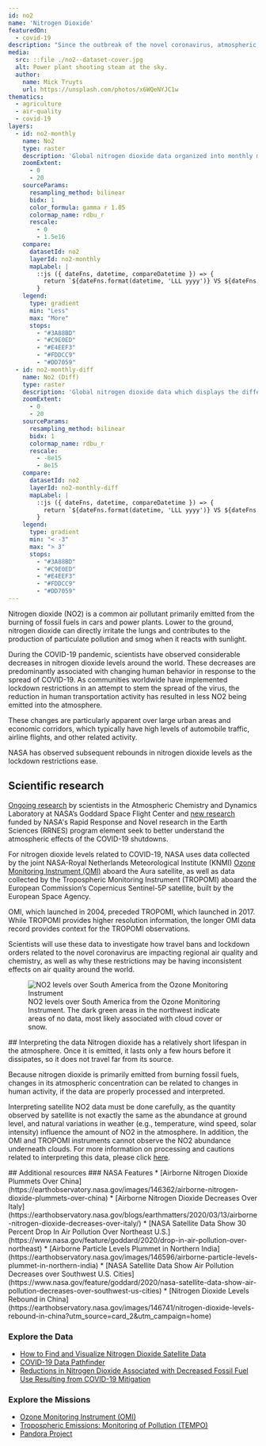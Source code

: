 ```yaml
---
id: no2
name: 'Nitrogen Dioxide'
featuredOn:
  - covid-19
description: "Since the outbreak of the novel coronavirus, atmospheric concentrations of nitrogen dioxide have changed by as much as 60% in some regions."
media:
  src: ::file ./no2--dataset-cover.jpg
  alt: Power plant shooting steam at the sky.
  author:
    name: Mick Truyts
    url: https://unsplash.com/photos/x6WQeNYJC1w
thematics:
  - agriculture
  - air-quality
  - covid-19
layers:
  - id: no2-monthly
    name: No2
    type: raster
    description: 'Global nitrogen dioxide data organized into monthly metrics'
    zoomExtent:
      - 0
      - 20
    sourceParams:
      resampling_method: bilinear
      bidx: 1
      color_formula: gamma r 1.05
      colormap_name: rdbu_r
      rescale:
        - 0
        - 1.5e16
    compare:
      datasetId: no2
      layerId: no2-monthly
      mapLabel: |
        ::js ({ dateFns, datetime, compareDatetime }) => {
          return `${dateFns.format(datetime, 'LLL yyyy')} VS ${dateFns.format(compareDatetime, 'LLL yyyy')}`;
        }
    legend:
      type: gradient
      min: "Less"
      max: "More"
      stops:
        - "#3A88BD"
        - "#C9E0ED"
        - "#E4EEF3"
        - "#FDDCC9"
        - "#DD7059"
  - id: no2-monthly-diff
    name: No2 (Diff)
    type: raster
    description: 'Global nitrogen dioxide data which displays the difference from the same time 1 year ago'
    zoomExtent:
      - 0
      - 20
    sourceParams:
      resampling_method: bilinear
      bidx: 1
      colormap_name: rdbu_r
      rescale:
        - -8e15
        - 8e15
    compare:
      datasetId: no2
      layerId: no2-monthly-diff
      mapLabel: |
        ::js ({ dateFns, datetime, compareDatetime }) => {
          return `${dateFns.format(datetime, 'LLL yyyy')} VS ${dateFns.format(compareDatetime, 'LLL yyyy')}`;
        }
    legend:
      type: gradient
      min: "< -3"
      max: "> 3"
      stops:
        - "#3A88BD"
        - "#C9E0ED"
        - "#E4EEF3"
        - "#FDDCC9"
        - "#DD7059"
---
```


<Block type='full'>
  <Figure>
    <CompareImage
      leftImageSrc={new URL('./no2_east_coast_mar_avg.jpg', import.meta.url).href}
      leftImageAlt='NO2 over South America'
      leftImageLabel='March 2015-2019 Avg.'
      rightImageSrc={new URL('./no2_east_coast_mar_20.jpg', import.meta.url).href}
      rightImageAlt='NO2 over South America'
      rightImageLabel='March 2020'
    />
  </Figure>
<Prose>
Nitrogen dioxide (NO2) is a common air pollutant primarily emitted from the burning of fossil fuels in cars and power plants. Lower to the ground, nitrogen dioxide can directly irritate the lungs and contributes to the production of particulate pollution and smog when it reacts with sunlight.

During the COVID-19 pandemic, scientists have observed considerable decreases in nitrogen dioxide levels around the world. These decreases are predominantly associated with changing human behavior in response to the spread of COVID-19. As communities worldwide have implemented lockdown restrictions in an attempt to stem the spread of the virus, the reduction in human transportation activity has resulted in less NO2 being emitted into the atmosphere.

These changes are particularly apparent over large urban areas and economic corridors, which typically have high levels of automobile traffic, airline flights, and other related activity.

NASA has observed subsequent rebounds in nitrogen dioxide levels as the lockdown restrictions ease.
</Prose>
</Block>
<Block type='wide'>
<Prose>
## Scientific research
[Ongoing research](https://airquality.gsfc.nasa.gov/) by scientists in the Atmospheric Chemistry and Dynamics Laboratory at NASA’s Goddard Space Flight Center and [new research](https://science.nasa.gov/earth-science/rrnes-awards) funded by NASA's Rapid Response and Novel research in the Earth Sciences (RRNES) program element seek to better understand the atmospheric effects of the COVID-19 shutdowns.

For nitrogen dioxide levels related to COVID-19, NASA uses data collected by the joint NASA-Royal Netherlands Meteorological Institute (KNMI) [Ozone Monitoring Instrument (OMI)](https://aura.gsfc.nasa.gov/omi.html) aboard the Aura satellite, as well as data collected by the Tropospheric Monitoring Instrument (TROPOMI) aboard the European Commission’s Copernicus Sentinel-5P satellite, built by the European Space Agency.

OMI, which launched in 2004, preceded TROPOMI, which launched in 2017. While TROPOMI provides higher resolution information, the longer OMI data record provides context for the TROPOMI observations.

Scientists will use these data to investigate how travel bans and lockdown orders related to the novel coronavirus are impacting regional air quality and chemistry, as well as why these restrictions may be having inconsistent effects on air quality around the world.
</Prose>
</Block>

<Block>
<Figure>
  <Image
  src={new URL('./no2-south-america.jpg', import.meta.url).href}
  alt='NO2 levels over South America from the Ozone Monitoring Instrument'
  />
  <Caption 
    attrAuthor='NASA' 
    attrUrl='https://nasa.gov/'
  >
    NO2 levels over South America from the Ozone Monitoring Instrument. The dark green areas in the northwest indicate areas of no data, most likely associated with cloud cover or snow. 
  </Caption> 
</Figure>
<Prose>
## Interpreting the data
Nitrogen dioxide has a relatively short lifespan in the atmosphere. Once it is emitted, it lasts only a few hours before it dissipates, so it does not travel far from its source.

Because nitrogen dioxide is primarily emitted from burning fossil fuels, changes in its atmospheric concentration can be related to changes in human activity, if the data are properly processed and interpreted.

Interpreting satellite NO2 data must be done carefully, as the quantity observed by satellite is not exactly the same as the abundance at ground level, and natural variations in weather (e.g., temperature, wind speed, solar intensity) influence the amount of NO2 in the atmosphere. In addition, the OMI and TROPOMI instruments cannot observe the NO2 abundance underneath clouds. For more information on processing and cautions related to interpreting this data, please click [here](https://airquality.gsfc.nasa.gov/caution-interpretation).
</Prose>
</Block>

<Block>
<Prose>
## Additional resources
### NASA Features
* [Airborne Nitrogen Dioxide Plummets Over China](https://earthobservatory.nasa.gov/images/146362/airborne-nitrogen-dioxide-plummets-over-china)
* [Airborne Nitrogen Dioxide Decreases Over Italy](https://earthobservatory.nasa.gov/blogs/earthmatters/2020/03/13/airborne-nitrogen-dioxide-decreases-over-italy/)
* [NASA Satellite Data Show 30 Percent Drop In Air Pollution Over Northeast U.S.](https://www.nasa.gov/feature/goddard/2020/drop-in-air-pollution-over-northeast)
* [Airborne Particle Levels Plummet in Northern India](https://earthobservatory.nasa.gov/images/146596/airborne-particle-levels-plummet-in-northern-india)
* [NASA Satellite Data Show Air Pollution Decreases over Southwest U.S. Cities](https://www.nasa.gov/feature/goddard/2020/nasa-satellite-data-show-air-pollution-decreases-over-southwest-us-cities)
* [Nitrogen Dioxide Levels Rebound in China](https://earthobservatory.nasa.gov/images/146741/nitrogen-dioxide-levels-rebound-in-china?utm_source=card_2&utm_campaign=home)

### Explore the Data
* [How to Find and Visualize Nitrogen Dioxide Satellite Data](https://earthdata.nasa.gov/learn/articles/feature-articles/health-and-air-quality-articles/find-no2-data)
* [COVID-19 Data Pathfinder](https://earthdata.nasa.gov/learn/pathfinders/covid-19)
* [Reductions in Nitrogen Dioxide Associated with Decreased Fossil Fuel Use Resulting from COVID-19 Mitigation](https://svs.gsfc.nasa.gov/4810)

### Explore the Missions
* [Ozone Monitoring Instrument (OMI)](https://aura.gsfc.nasa.gov/omi.html)
* [Tropospheric Emissions: Monitoring of Pollution (TEMPO)](http://tempo.si.edu/outreach.html)
* [Pandora Project](https://pandora.gsfc.nasa.gov/)
</Prose>
</Block>
